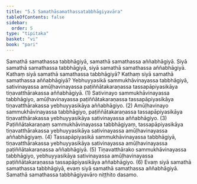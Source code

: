 ```yaml
---
title: "5.5 Samathāsamathassatabbhāgiyavāra"
tableOfContents: false
sidebar:
  order: 5
type: "tipitaka"
basket: "vi"
book: "pari"
---
```



<DynamicBreadcrumb />

<Division number="300" book="pari" e="ch" v="5" p="188">

<Paragraph number="1270" book="pari">
Samathā samathassa tabbhāgiyā, samathā samathassa aññabhāgiyā. Siyā samathā samathassa tabbhāgiyā, siyā samathā samathassa aññabhāgiyā.
</Paragraph>

<Paragraph number="1271" book="pari">
Kathaṃ siyā samathā samathassa tabbhāgiyā? Kathaṃ siyā samathā samathassa aññabhāgiyā? Yebhuyyasikā sammukhāvinayassa tabbhāgiyā, sativinayassa amūḷhavinayassa paṭiññātakaraṇassa tassapāpiyasikāya tiṇavatthārakassa aññabhāgiyā. (1)
</Paragraph>

<Paragraph number="1272" book="pari">
Sativinayo sammukhāvinayassa tabbhāgiyo, amūḷhavinayassa paṭiññātakaraṇassa tassapāpiyasikāya tiṇavatthārakassa yebhuyyasikāya aññabhāgiyo. (2)
</Paragraph>

<Paragraph number="1273" book="pari">
Amūḷhavinayo sammukhāvinayassa tabbhāgiyo, paṭiññātakaraṇassa tassapāpiyasikāya tiṇavatthārakassa yebhuyyasikāya sativinayassa aññabhāgiyo. (3)
</Paragraph>

<Paragraph number="1274" book="pari">
Paṭiññātakaraṇaṃ sammukhāvinayassa tabbhāgiyaṃ, tassapāpiyasikāya tiṇavatthārakassa yebhuyyasikāya sativinayassa amūḷhavinayassa aññabhāgiyaṃ. (4)
</Paragraph>

<Paragraph number="1275" book="pari">
Tassapāpiyasikā sammukhāvinayassa tabbhāgiyā, tiṇavatthārakassa yebhuyyasikāya sativinayassa amūḷhavinayassa paṭiññātakaraṇassa aññabhāgiyā. (5)
</Paragraph>

<Paragraph number="1276" book="pari">
Tiṇavatthārako sammukhāvinayassa tabbhāgiyo, yebhuyyasikāya sativinayassa amūḷhavinayassa paṭiññātakaraṇassa tassapāpiyasikāya aññabhāgiyo. (6)
</Paragraph>

<Paragraph number="1277" book="pari">
Evaṃ siyā samathā samathassa tabbhāgiyā, evaṃ siyā samathā samathassa aññabhāgiyā.

</Paragraph>
</Division>

<Paragraph number="1278" type="center" book="pari">
Samathā samathassa tabbhāgiyavāro niṭṭhito dasamo.
</Paragraph>